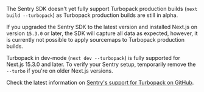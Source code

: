 <Expandable level="warning" title="Are you using Turbopack?">

The Sentry SDK doesn't yet fully support Turbopack production builds (`next build --turbopack`) as Turbopack production builds are still in alpha.

If you upgraded the Sentry SDK to the latest version and installed Next.js on version `15.3.0` or later, the SDK will capture all data as expected, however, it is currently not possible to apply sourcemaps to Turbopack production builds.

Turbopack in dev-mode (`next dev --turbopack`) is fully supported for Next.js 15.3.0 and later. To verify your Sentry setup, temporarily remove the `--turbo` if you're on older Next.js versions.

Check the latest information on [Sentry's support for Turbopack on GitHub](https://github.com/getsentry/sentry-javascript/issues/8105).

</Expandable>
